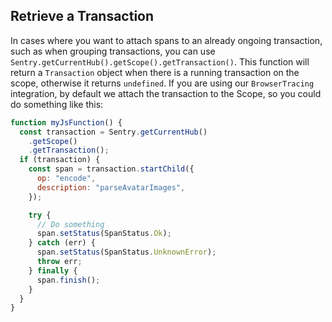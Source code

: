 ## Retrieve a Transaction

In cases where you want to attach spans to an already ongoing transaction, such as when grouping transactions, you can use `Sentry.getCurrentHub().getScope().getTransaction()`. This function will return a `Transaction` object when there is a running transaction on the scope, otherwise it returns `undefined`. If you are using our `BrowserTracing` integration, by default we attach the transaction to the Scope, so you could do something like this:

```javascript
function myJsFunction() {
  const transaction = Sentry.getCurrentHub()
    .getScope()
    .getTransaction();
  if (transaction) {
    const span = transaction.startChild({
      op: "encode",
      description: "parseAvatarImages",
    });

    try {
      // Do something
      span.setStatus(SpanStatus.Ok);
    } catch (err) {
      span.setStatus(SpanStatus.UnknownError);
      throw err;
    } finally {
      span.finish();
    }
  }
}
```
